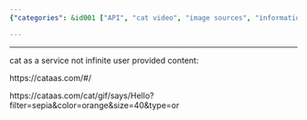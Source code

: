 ```yaml
---
{"categories": &id001 ["API", "cat video", "image sources", "information gathering", "scraping", "stub", "video sources"], "category": "Web Applications", "date": "2022-05-24 05:34:38", "description": "The article discusses an open API for generating cat-themed content through the website 'cataas.com'. This platform offers a range of options to create and personalize images featuring cats, making it an entertaining and engaging service.", "tags": *id001, "title": "开放Api 信息来源"}

---
```


------

cat as a service not infinite user provided content:

https://cataas.com/#/

https://cataas.com/cat/gif/says/Hello?filter=sepia&color=orange&size=40&type=or

